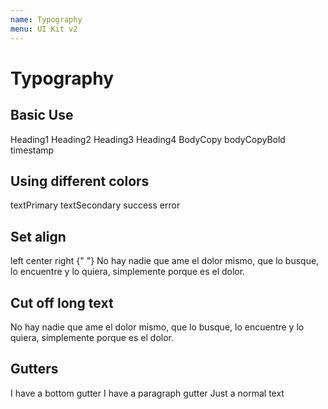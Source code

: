 ```yaml
---
name: Typography
menu: UI Kit v2
---
```



# Typography

## Basic Use

<Playground>
  <HorizontalGutter>
    <Typography variant="heading1">Heading1</Typography>
    <Typography variant="heading2">Heading2</Typography>
    <Typography variant="heading3">Heading3</Typography>
    <Typography variant="heading4">Heading4</Typography>
    <Typography variant="bodyCopy">BodyCopy</Typography>
    <Typography variant="bodyCopyBold">bodyCopyBold</Typography>
    <Typography variant="timestamp">timestamp</Typography>
  </HorizontalGutter>
</Playground>

## Using different colors

<Playground>
  <HorizontalGutter>
    <Typography color="textPrimary">textPrimary</Typography>
    <Typography color="textSecondary">textSecondary</Typography>
    <Typography color="success">success</Typography>
    <Typography color="error">error</Typography>
  </HorizontalGutter>
</Playground>

## Set align

<Playground>
  <HorizontalGutter style={{ width: "200px" }}>
    <Typography align="left">left</Typography>
    <Typography align="center">center</Typography>
    <Typography align="right">right</Typography>
    <Typography align="justify">
      {" "}
      No hay nadie que ame el dolor mismo, que lo busque, lo encuentre y lo
      quiera, simplemente porque es el dolor.
    </Typography>
  </HorizontalGutter>
</Playground>

## Cut off long text

<Playground>
  <Typography noWrap style={{ width: "200px" }}>
    No hay nadie que ame el dolor mismo, que lo busque, lo encuentre y lo
    quiera, simplemente porque es el dolor.
  </Typography>
</Playground>

## Gutters

<Playground>
  <Typography gutterBottom>I have a bottom gutter</Typography>
  <Typography paragraph>I have a paragraph gutter</Typography>
  <Typography>Just a normal text</Typography>
</Playground>
